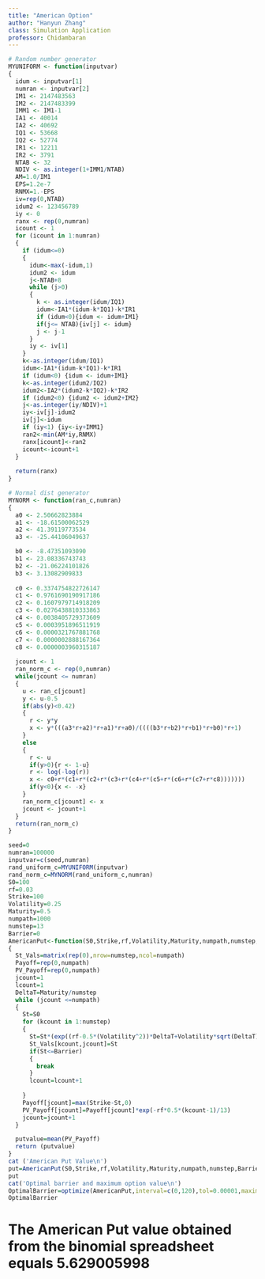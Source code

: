 ```yaml
---
title: "American Option"
author: "Hanyun Zhang"
class: Simulation Application
professor: Chidambaran
---
```

```r
# Random number generator
MYUNIFORM <- function(inputvar)
{
  idum <- inputvar[1]
  numran <- inputvar[2]
  IM1 <- 2147483563
  IM2 <- 2147483399
  IMM1 <- IM1-1
  IA1 <- 40014
  IA2 <- 40692
  IQ1 <- 53668 
  IQ2 <- 52774
  IR1 <- 12211
  IR2 <- 3791
  NTAB <- 32
  NDIV <- as.integer(1+IMM1/NTAB)
  AM=1.0/IM1
  EPS=1.2e-7
  RNMX=1.-EPS
  iv=rep(0,NTAB)
  idum2 <- 123456789
  iy <- 0
  ranx <- rep(0,numran)
  icount <- 1
  for (icount in 1:numran)
  {
    if (idum<=0)
    {
      idum<-max(-idum,1)
      idum2 <- idum
      j<-NTAB+8
      while (j>0)
      {
        k <- as.integer(idum/IQ1)
        idum<-IA1*(idum-k*IQ1)-k*IR1
        if (idum<0){idum <- idum+IM1}
        if(j<= NTAB){iv[j] <- idum}
        j <- j-1
      }
      iy <- iv[1]
    }
    k<-as.integer(idum/IQ1)
    idum<-IA1*(idum-k*IQ1)-k*IR1
    if (idum<0) {idum <- idum+IM1}
    k<-as.integer(idum2/IQ2)
    idum2<-IA2*(idum2-k*IQ2)-k*IR2
    if (idum2<0) {idum2 <- idum2+IM2}
    j<-as.integer(iy/NDIV)+1
    iy<-iv[j]-idum2
    iv[j]<-idum
    if (iy<1) {iy<-iy+IMM1}
    ran2<-min(AM*iy,RNMX)
    ranx[icount]<-ran2
    icount<-icount+1
  }
  
  return(ranx)
}
```

```r
# Normal dist generator
MYNORM <- function(ran_c,numran)
{
  a0 <- 2.50662823884
  a1 <- -18.61500062529
  a2 <- 41.39119773534
  a3 <- -25.44106049637

  b0 <- -8.47351093090
  b1 <- 23.08336743743
  b2 <- -21.06224101826
  b3 <- 3.13082909833
  
  c0 <- 0.3374754822726147
  c1 <- 0.9761690190917186
  c2 <- 0.1607979714918209
  c3 <- 0.0276438810333863
  c4 <- 0.0038405729373609
  c5 <- 0.0003951896511919
  c6 <- 0.0000321767881768
  c7 <- 0.0000002888167364
  c8 <- 0.0000003960315187
  
  jcount <- 1
  ran_norm_c <- rep(0,numran)
  while(jcount <= numran)
  {
    u <- ran_c[jcount]
    y <- u-0.5
    if(abs(y)<0.42)
    {
      r <- y*y
      x <- y*(((a3*r+a2)*r+a1)*r+a0)/((((b3*r+b2)*r+b1)*r+b0)*r+1)
    }
    else
    {
      r <- u
      if(y>0){r <- 1-u}
      r <- log(-log(r))
      x <- c0+r*(c1+r*(c2+r*(c3+r*(c4+r*(c5+r*(c6+r*(c7+r*c8)))))))
      if(y<0){x <- -x}
    }
    ran_norm_c[jcount] <- x
    jcount <- jcount+1
  } 
  return(ran_norm_c)
}
```


```r
seed=0
numran=100000
inputvar=c(seed,numran)
rand_uniform_c=MYUNIFORM(inputvar)
rand_norm_c=MYNORM(rand_uniform_c,numran)
S0=100
rf=0.03
Strike=100
Volatility=0.25
Maturity=0.5
numpath=1000
numstep=13
Barrier=0
AmericanPut<-function(S0,Strike,rf,Volatility,Maturity,numpath,numstep,Barrier)
{
  St_Vals=matrix(rep(0),nrow=numstep,ncol=numpath)
  Payoff=rep(0,numpath)
  PV_Payoff=rep(0,numpath)
  jcount=1
  lcount=1
  DeltaT=Maturity/numstep
  while (jcount <=numpath)
  {
    St=S0
    for (kcount in 1:numstep)
    {
      St=St*(exp((rf-0.5*(Volatility^2))*DeltaT+Volatility*sqrt(DeltaT)*rand_norm_c[lcount]))
      St_Vals[kcount,jcount]=St
      if(St<=Barrier)
      {
        break
      }
      lcount=lcount+1
      
    }
    Payoff[jcount]=max(Strike-St,0)
    PV_Payoff[jcount]=Payoff[jcount]*exp(-rf*0.5*(kcount-1)/13)
    jcount=jcount+1
  }

  putvalue=mean(PV_Payoff)
  return (putvalue)
}
cat ('American Put Value\n')
put=AmericanPut(S0,Strike,rf,Volatility,Maturity,numpath,numstep,Barrier)
put
cat('Optimal barrier and maximum option value\n')
OptimalBarrier=optimize(AmericanPut,interval=c(0,120),tol=0.00001,maximum=TRUE,S0=100,Strike=100,rf=0.03,Volatility=0.25,Maturity=0.5,numpath=1000,numstep=13)
OptimalBarrier
```

# The American Put value obtained from the binomial spreadsheet equals 5.629005998


